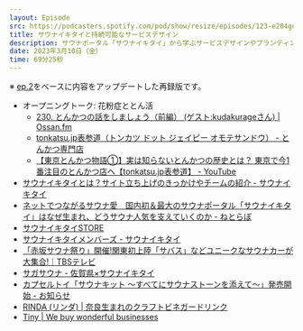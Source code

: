 ```yaml
---
layout: Episode
src: https://podcasters.spotify.com/pod/show/resize/episodes/123-e204gnm
title: サウナイキタイと持続可能なサービスデザイン
description: サウナポータル「サウナイキタイ」から学ぶサービスデザインやブランディング、コミュニティ、小さな経済性をつくることについて話しました。
date: 2023年3月10日（金）
time: 69分25秒
---
```


※ [ep.2](/ep/2-sauna-ikitai)をベースに内容をアップデートした再録版です。

- オープニングトーク: 花粉症ととん活
    - [230. とんかつの話をしましょう（前編） (ゲスト:kudakurageさん) | Ossan.fm](https://ossan.fm/episode/230)
    - [tonkatsu.jp表参道（トンカツ ドット ジェイピー オモテサンドウ） - とんかつ専門店](https://tonkatsu.jp/)
    - [【東京とんかつ物語①】実は知らないとんかつの歴史とは？ 東京で今1番注目のとんかつ店へ【tonkatsu.jp表参道】 - YouTube](https://www.youtube.com/watch?v=UKUtBI7lDz0)
- [サウナイキタイとは？サイト立ち上げのきっかけやチームの紹介 - サウナイキタイ](https://sauna-ikitai.com/about)
- [ネットでつながるサウナ愛　国内初＆最大のサウナポータル「サウナイキタイ」はなぜ生まれ、どうサウナ人気を支えていくのか - ねとらぼ](https://nlab.itmedia.co.jp/nl/articles/1901/13/news003.html)
- [サウナイキタイSTORE](https://sauna-ikitai.stores.jp/)
- [サウナイキタイメンバーズ - サウナイキタイ](https://sauna-ikitai.com/members)
- [「赤坂サウナ祭り」開催!関東初上陸「サバス」などユニークなサウナカーが大集合!｜TBSテレビ](https://topics.tbs.co.jp/article/detail/?id=17840)
- [サガサウナ - 佐賀県×サウナイキタイ](https://sauna-ikitai.com/special/sagasauna/)
- [カプセルトイ「サウナキット 〜すべてにサウナストーンを添えて〜」発売開始 - お知らせ](https://sauna-ikitai.com/magazine/news/2606/)
- [RINDA (リンダ) | 奈良生まれのクラフトビネガードリンク](https://rinda.today/)
- [Tiny | We buy wonderful businesses](https://www.tiny.com/)
